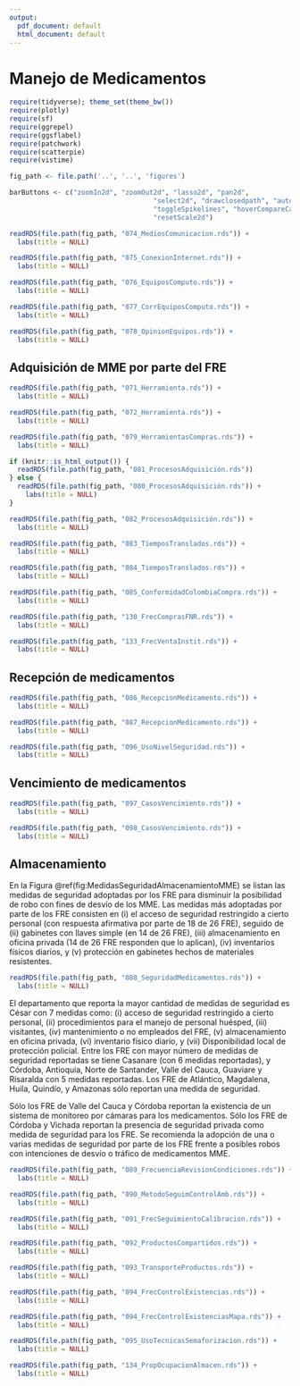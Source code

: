 ```yaml
---
output:
  pdf_document: default
  html_document: default
---
```


# Manejo de Medicamentos

```r
require(tidyverse); theme_set(theme_bw())
require(plotly)
require(sf)
require(ggrepel)
require(ggsflabel)
require(patchwork)
require(scatterpie)
require(vistime)

fig_path <- file.path('..', '..', 'figures')

barButtons <- c("zoomIn2d", "zoomOut2d", "lasso2d", "pan2d", 
                                    "select2d", "drawclosedpath", "autoScale2d", "zoom2", 
                                    "toggleSpikelines", "hoverCompareCartesian", "hoverClosestCartesian", 
                                    "resetScale2d")
```

\maxdeadcycles=1000

```r
readRDS(file.path(fig_path, "074_MediosComunicacion.rds")) + 
  labs(title = NULL)
```

```r
readRDS(file.path(fig_path, "075_ConexionInternet.rds")) + 
  labs(title = NULL)
```

```r
readRDS(file.path(fig_path, "076_EquiposComputo.rds")) + 
  labs(title = NULL)
```

```r
readRDS(file.path(fig_path, "077_CorrEquiposComputo.rds")) + 
  labs(title = NULL)
```

```r
readRDS(file.path(fig_path, "078_OpinionEquipos.rds")) + 
  labs(title = NULL)
```

## Adquisición de MME por parte del FRE
```r
readRDS(file.path(fig_path, "071_Herramienta.rds")) + 
  labs(title = NULL)
```

```r
readRDS(file.path(fig_path, "072_Herramienta.rds")) + 
  labs(title = NULL)
```

```r
readRDS(file.path(fig_path, "079_HerramientasCompras.rds")) + 
  labs(title = NULL)
```

```r
if (knitr::is_html_output()) {
  readRDS(file.path(fig_path, "081_ProcesosAdquisición.rds"))
} else {
  readRDS(file.path(fig_path, "080_ProcesosAdquisición.rds")) + 
    labs(title = NULL)
}
```

```r
readRDS(file.path(fig_path, "082_ProcesosAdquisición.rds")) + 
  labs(title = NULL)
```

```r
readRDS(file.path(fig_path, "083_TiemposTranslados.rds")) + 
  labs(title = NULL)
```

```r
readRDS(file.path(fig_path, "084_TiemposTranslados.rds")) + 
  labs(title = NULL)
```

```r
readRDS(file.path(fig_path, "085_ConformidadColombiaCompra.rds")) + 
  labs(title = NULL)
```

```r
readRDS(file.path(fig_path, "130_FrecComprasFNR.rds")) + 
  labs(title = NULL)
```

```r
readRDS(file.path(fig_path, "133_FrecVentaInstit.rds")) + 
  labs(title = NULL)
```

## Recepción de medicamentos

```r
readRDS(file.path(fig_path, "086_RecepcionMedicamento.rds")) + 
  labs(title = NULL)
```

```r
readRDS(file.path(fig_path, "087_RecepcionMedicamento.rds")) + 
  labs(title = NULL)
```

```r
readRDS(file.path(fig_path, "096_UsoNivelSeguridad.rds")) + 
  labs(title = NULL)
```

## Vencimiento de medicamentos

```r
readRDS(file.path(fig_path, "097_CasosVencimiento.rds")) + 
  labs(title = NULL)
```

```r
readRDS(file.path(fig_path, "098_CasosVencimiento.rds")) + 
  labs(title = NULL)
```

## Almacenamiento

En la Figura \@ref(fig:MedidasSeguridadAlmacenamientoMME) se listan las medidas de seguridad adoptadas por los FRE para disminuir la posibilidad de robo con fines de desvío de los MME. Las medidas más adoptadas por parte de los FRE consisten en (i) el acceso de seguridad restringido a cierto personal (con respuesta afirmativa por parte de 18 de 26 FRE), seguido de (ii) gabinetes con llaves simple (en 14 de 26 FRE), (iii) almacenamiento en oficina privada (14 de 26 FRE responden que lo aplican), (iv) inventarios físicos diarios, y (v) protección en gabinetes hechos de materiales resistentes. 

```r
readRDS(file.path(fig_path, "088_SeguridadMedicamentos.rds")) + 
  labs(title = NULL)
```
  
El departamento que reporta la mayor cantidad de medidas de seguridad es César con 7 medidas como: (i) acceso de seguridad restringido a cierto personal, (ii) procedimientos para el manejo de personal huésped, (iii) visitantes, (iv) mantenimiento o no empleados del FRE, (v) almacenamiento en oficina privada, (vi) inventario físico diario, y (vii) Disponibilidad local de protección policial. Entre los FRE con mayor número de medidas de seguridad reportadas se tiene Casanare (con 6 medidas reportadas), y Córdoba, Antioquia, Norte de Santander, Valle del Cauca, Guaviare y Risaralda con 5 medidas reportadas. Los FRE de Atlántico, Magdalena, Huila, Quindío, y Amazonas sólo reportan una medida de seguridad. 

Sólo los FRE de Valle del Cauca y Córdoba reportan la existencia de un sistema de monitoreo por cámaras para los medicamentos. Sólo los FRE de Córdoba y Vichada reportan la presencia de seguridad privada como medida de seguridad para los FRE. Se recomienda la adopción de una o varias medidas de seguridad por parte de los FRE frente a posibles robos con intenciones de desvío o tráfico de medicamentos MME. 


```r
readRDS(file.path(fig_path, "089_FrecuenciaRevisionCondiciones.rds")) + 
  labs(title = NULL)
```

```r
readRDS(file.path(fig_path, "090_MetodoSeguimControlAmb.rds")) + 
  labs(title = NULL)
```

```r
readRDS(file.path(fig_path, "091_FrecSeguimientoCalibracion.rds")) + 
  labs(title = NULL)
```

```r
readRDS(file.path(fig_path, "092_ProductosCompartidos.rds")) + 
  labs(title = NULL)
```

```r
readRDS(file.path(fig_path, "093_TransporteProductos.rds")) + 
  labs(title = NULL)
```

```r
readRDS(file.path(fig_path, "094_FrecControlExistencias.rds")) + 
  labs(title = NULL)
```

```r
readRDS(file.path(fig_path, "094_FrecControlExistenciasMapa.rds")) + 
  labs(title = NULL)
```

```r
readRDS(file.path(fig_path, "095_UsoTecnicasSemaforizacion.rds")) + 
  labs(title = NULL)
```

```r
readRDS(file.path(fig_path, "134_PropOcupacionAlmacen.rds")) + 
  labs(title = NULL)
```